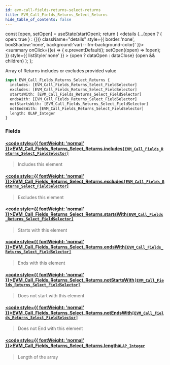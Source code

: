 ```yaml
---
id: evm-call-fields-returns-select-returns
title: EVM_Call_Fields_Returns_Select_Returns
hide_table_of_contents: false
---
```







  const [open, setOpen] = useState(startOpen);
  return (
    <details {...(open ? { open: true } : {})} className="details" style={{ border:'none', boxShadow:'none', background:'var(--ifm-background-color)' }}>
      <summary
        onClick={(e) => {
          e.preventDefault();
          setOpen((open) => !open);
        }}
        style={{ listStyle:'none' }}
      >
      {open ? dataOpen : dataClose}
      </summary>
      {open && children}
    </details>
  );
};








Array of Returns includes or excludes provided value


```graphql
input EVM_Call_Fields_Returns_Select_Returns {
  includes: [EVM_Call_Fields_Returns_Select_FieldSelector]
  excludes: [EVM_Call_Fields_Returns_Select_FieldSelector]
  startsWith: [EVM_Call_Fields_Returns_Select_FieldSelector]
  endsWith: [EVM_Call_Fields_Returns_Select_FieldSelector]
  notStartsWith: [EVM_Call_Fields_Returns_Select_FieldSelector]
  notEndsWith: [EVM_Call_Fields_Returns_Select_FieldSelector]
  length: OLAP_Integer
}
```




### Fields

#### [<code style={{ fontWeight: 'normal' }}>EVM_Call_Fields_Returns_Select_Returns.<b>includes</b></code>](#)<Bullet />[`[EVM_Call_Fields_Returns_Select_FieldSelector]`](/docs/graphql-reference/inputs/evm-call-fields-returns-select-field-selector) <Badge class="badge badge--secondary" text="list"/> <Badge class="badge badge--secondary" text="input"/> 
> 
> 
> Includes this element
> 

#### [<code style={{ fontWeight: 'normal' }}>EVM_Call_Fields_Returns_Select_Returns.<b>excludes</b></code>](#)<Bullet />[`[EVM_Call_Fields_Returns_Select_FieldSelector]`](/docs/graphql-reference/inputs/evm-call-fields-returns-select-field-selector) <Badge class="badge badge--secondary" text="list"/> <Badge class="badge badge--secondary" text="input"/> 
> 
> 
> Excludes this element
> 

#### [<code style={{ fontWeight: 'normal' }}>EVM_Call_Fields_Returns_Select_Returns.<b>startsWith</b></code>](#)<Bullet />[`[EVM_Call_Fields_Returns_Select_FieldSelector]`](/docs/graphql-reference/inputs/evm-call-fields-returns-select-field-selector) <Badge class="badge badge--secondary" text="list"/> <Badge class="badge badge--secondary" text="input"/> 
> 
> 
> Starts with this element
> 

#### [<code style={{ fontWeight: 'normal' }}>EVM_Call_Fields_Returns_Select_Returns.<b>endsWith</b></code>](#)<Bullet />[`[EVM_Call_Fields_Returns_Select_FieldSelector]`](/docs/graphql-reference/inputs/evm-call-fields-returns-select-field-selector) <Badge class="badge badge--secondary" text="list"/> <Badge class="badge badge--secondary" text="input"/> 
> 
> 
> Ends with this element
> 

#### [<code style={{ fontWeight: 'normal' }}>EVM_Call_Fields_Returns_Select_Returns.<b>notStartsWith</b></code>](#)<Bullet />[`[EVM_Call_Fields_Returns_Select_FieldSelector]`](/docs/graphql-reference/inputs/evm-call-fields-returns-select-field-selector) <Badge class="badge badge--secondary" text="list"/> <Badge class="badge badge--secondary" text="input"/> 
> 
> 
> Does not start with this element
> 

#### [<code style={{ fontWeight: 'normal' }}>EVM_Call_Fields_Returns_Select_Returns.<b>notEndsWith</b></code>](#)<Bullet />[`[EVM_Call_Fields_Returns_Select_FieldSelector]`](/docs/graphql-reference/inputs/evm-call-fields-returns-select-field-selector) <Badge class="badge badge--secondary" text="list"/> <Badge class="badge badge--secondary" text="input"/> 
> 
> 
> Does not End with this element
> 

#### [<code style={{ fontWeight: 'normal' }}>EVM_Call_Fields_Returns_Select_Returns.<b>length</b></code>](#)<Bullet />[`OLAP_Integer`](/docs/graphql-reference/inputs/olap-integer) <Badge class="badge badge--secondary" text="input"/> 
> 
> 
> Length of the array
> 



